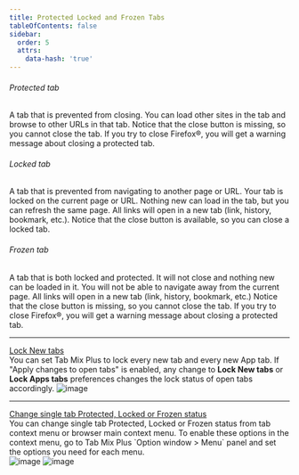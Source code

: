```yaml
---
title: Protected Locked and Frozen Tabs
tableOfContents: false
sidebar:
  order: 5
  attrs:
    data-hash: 'true'
---
```



###### Protected tab

A tab that is prevented from closing. You can load other sites in the tab and browse to other URLs
in that tab. Notice that the close button is missing, so you cannot close the tab. If you try to
close Firefox&reg;, you will get a warning message about closing a protected tab.

###### Locked tab

A tab that is prevented from navigating to another page or URL. Your tab is locked on the current
page or URL. Nothing new can load in the tab, but you can refresh the same page. All links will open
in a new tab (link, history, bookmark, etc.). Notice that the close button is available, so you can
close a locked tab.

###### Frozen tab

A tab that is both locked and protected. It will not close and nothing new can be loaded in it. You
will not be able to navigate away from the current page. All links will open in a new tab (link,
history, bookmark, etc.) Notice that the close button is missing, so you cannot close the tab. If
you try to close Firefox&reg;, you will get a warning message about closing a protected tab.

---

<div class="content-width grid gap-2 xl:grid-cols-2">
  <u>Lock New tabs</u> <br />
  You can set Tab Mix Plus to lock every new tab and every new App tab. If "Apply changes to open tabs"
  is enabled, any change to <b>Lock New tabs</b> or
  <b>Lock Apps tabs</b> preferences changes the lock status of open tabs accordingly.
  <Image class="m-auto w-3/5 xl:w-10/12" src={lockNewTabs} alt="image" />
</div>

---

<div>
  <u>Change single tab Protected, Locked or Frozen status</u> <br />
  You can change single tab Protected, Locked or Frozen status from tab context menu or browser main
  context menu. To enable these options in the context menu, go to Tab Mix Plus `Option window > Menu`
  panel and set the options you need for each menu.
</div>

<div class="content-width grid gap-4 xl:grid-cols-2">
  <Image class="m-auto mt-4 w-3/5 xl:w-10/12" src={mainMenuFreeezTab} alt="image" />
  <Image class="m-auto mt-4 w-3/5 xl:w-10/12" src={tabMenuFreeezTab} alt="image" />
</div>
